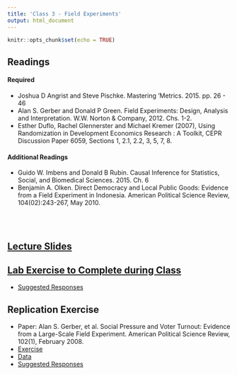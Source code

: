```yaml
---
title: 'Class 3 - Field Experiments'
output: html_document
---
```


```r
knitr::opts_chunk$set(echo = TRUE)
```

## Readings
#### Required
- Joshua D Angrist and Steve Pischke. Mastering 'Metrics. 2015. pp. 26 - 46
- Alan S. Gerber and Donald P Green. Field Experiments: Design, Analysis and Interpretation. W.W. Norton & Company, 2012. Chs. 1-2.
- Esther Duflo, Rachel Glennerster and Michael Kremer (2007), Using Randomization in Development Economics Research : A Toolkit, CEPR Discussion Paper 6059, Sections 1, 2.1, 2.2, 3, 5, 7, 8.
<!-- - **[Joshua D Angrist and Steve Pischke. Mastering 'Metrics. 2015. pp. 26 - 46](Classes/Class_3/Readings/Angrist_Pischke_26_46.pdf)** -->
<!-- - **[Alan S. Gerber and Donald P Green. Field Experiments: Design, Analysis and Interpretation. W.W. Norton & Company, 2012. Chs. 1-2.](Classes/Class_3/Readings/Gerber_Green_Ch1_2.pdf)** -->
<!-- - **[Esther Duflo, Rachel Glennerster and Michael Kremer (2007), Using Randomization in Development Economics Research : A Toolkit, CEPR Discussion Paper 6059, Sections 1, 2.1, 2.2, 3, 5, 7, 8.](Classes/Class_3/Readings/Duflo_Randomization_Toolkit.pdf)** -->

#### Additional Readings
- Guido W. Imbens and Donald B Rubin. Causal Inference for Statistics, Social, and Biomedical Sciences. 2015. Ch. 6
- Benjamin A. Olken. Direct Democracy and Local Public Goods: Evidence from a Field Experiment in Indonesia. American Political Science Review, 104(02):243-267, May 2010.
<!-- - [Guido W. Imbens and Donald B Rubin. Causal Inference for Statistics, Social, and Biomedical Sciences. 2015. Ch. 6](Classes/Class_3/Readings/Imbens_Rubin_104_125.pdf) -->
<!-- - [Benjamin A. Olken. Direct Democracy and Local Public Goods: Evidence from a Field Experiment in Indonesia. American Political Science Review, 104(02):243-267, May 2010.](http://economics.mit.edu/files/5224) -->

<br> </br>

## [Lecture Slides](Classes/Class_3/Slides_Class3_v5.pdf)

<!-- ## [Experiments App](https://poliong.shinyapps.io/to_deploy/) -->

## [Lab Exercise to Complete during Class](Classes/Class_3/Exercise_Field_Exp_v2.pdf)

 - [Suggested Responses](Classes/Class_3/Exercise_Field_Exp_v2_responses.pdf)

## Replication Exercise
- Paper: Alan S. Gerber, et al. Social Pressure and Voter Turnout: Evidence from a Large-Scale Field Experiment. American Political Science Review, 102(1), February 2008.
<!-- - [Paper: Alan S. Gerber, et al. Social Pressure and Voter Turnout: Evidence from a Large-Scale Field Experiment. American Political Science Review, 102(1), February 2008.](Classes/Class_3/Replication/Gerber Green and Larimer 2008.pdf) -->
- [Exercise](Classes/Class_3/Replication/Replication_Exercise_1_v7.pdf)
- [Data](Classes/Class_3/Replication/GGL_data_prepared.csv)
- [Suggested Responses](Classes/Class_3/Replication/Replication_Exercise_1_v7_Responses.pdf)
